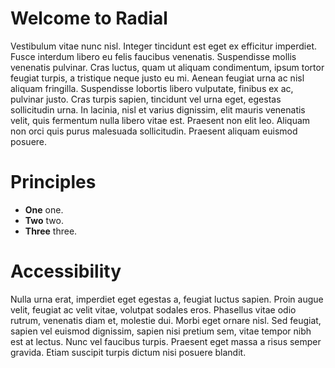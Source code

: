 
<Meta title="Foundations/Intro" />

# Welcome to Radial

Vestibulum vitae nunc nisl. Integer tincidunt est eget ex efficitur imperdiet. Fusce interdum libero eu felis faucibus venenatis. Suspendisse mollis venenatis pulvinar. Cras luctus, quam ut aliquam condimentum, ipsum tortor feugiat turpis, a tristique neque justo eu mi. Aenean feugiat urna ac nisl aliquam fringilla. Suspendisse lobortis libero vulputate, finibus ex ac, pulvinar justo. Cras turpis sapien, tincidunt vel urna eget, egestas sollicitudin urna. In lacinia, nisl et varius dignissim, elit mauris venenatis velit, quis fermentum nulla libero vitae est. Praesent non elit leo. Aliquam non orci quis purus malesuada sollicitudin. Praesent aliquam euismod posuere.

# Principles

- **One** one.
- **Two** two.
- **Three** three.

# Accessibility

Nulla urna erat, imperdiet eget egestas a, feugiat luctus sapien. Proin augue velit, feugiat ac velit vitae, volutpat sodales eros. Phasellus vitae odio rutrum, venenatis diam et, molestie dui. Morbi eget ornare nisl. Sed feugiat, sapien vel euismod dignissim, sapien nisi pretium sem, vitae tempor nibh est at lectus. Nunc vel faucibus turpis. Praesent eget massa a risus semper gravida. Etiam suscipit turpis dictum nisi posuere blandit.
